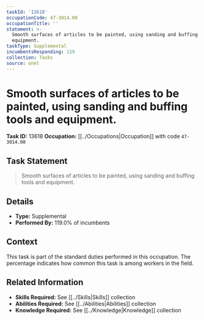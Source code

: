 ```yaml
---
taskId: '13618'
occupationCode: 47-3014.00
occupationTitle: ''
statement: >-
  Smooth surfaces of articles to be painted, using sanding and buffing tools and
  equipment.
taskType: Supplemental
incumbentsResponding: 119
collection: Tasks
source: onet
---
```

# Smooth surfaces of articles to be painted, using sanding and buffing tools and equipment.

**Task ID:** 13618
**Occupation:** [[../Occupations|Occupation]] with code `47-3014.00`

## Task Statement

> Smooth surfaces of articles to be painted, using sanding and buffing tools and equipment.

## Details

- **Type:** Supplemental
- **Performed By:** 119.0% of incumbents

## Context

This task is part of the standard duties performed in this occupation. The percentage indicates how common this task is among workers in the field.

## Related Information

- **Skills Required:** See [[../Skills|Skills]] collection
- **Abilities Required:** See [[../Abilities|Abilities]] collection
- **Knowledge Required:** See [[../Knowledge|Knowledge]] collection
